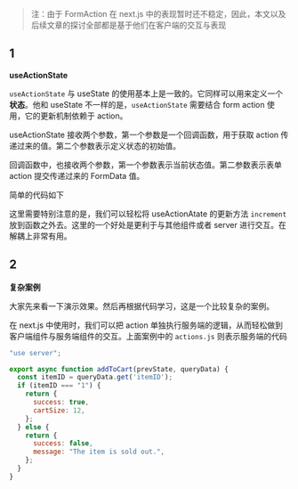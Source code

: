 
> 注：由于 FormAction 在 next.js 中的表现暂时还不稳定，因此，本文以及后续文章的探讨全部都是基于他们在客户端的交互与表现

## 1
**useActionState**

`useActionState` 与 useState 的使用基本上是一致的。它同样可以用来定义一个**状态**。他和 useState 不一样的是，`useActionState` 需要结合 form action 使用，它的更新机制依赖于 action。

useActionState 接收两个参数，第一个参数是一个回调函数，用于获取 action 传递过来的值。第二个参数表示定义状态的初始值。

回调函数中，也接收两个参数，第一个参数表示当前状态值。第二参数表示表单 action 提交传递过来的 FormData 值。

简单的代码如下

<Demo01 />


这里需要特别注意的是，我们可以轻松将 useActionAtate 的更新方法 `increment` 放到函数之外去。这里的一个好处是更利于与其他组件或者 server 进行交互。在解耦上非常有用。

## 2
**复杂案例**

大家先来看一下演示效果。然后再根据代码学习，这是一个比较复杂的案例。

<Demo02 />

在 next.js 中使用时，我们可以把 action 单独执行服务端的逻辑，从而轻松做到客户端组件与服务端组件的交互。上面案例中的 `actions.js` 则表示服务端的代码

```js
"use server";

export async function addToCart(prevState, queryData) {
  const itemID = queryData.get('itemID');
  if (itemID === "1") {
    return {
      success: true,
      cartSize: 12,
    };
  } else {
    return {
      success: false,
      message: "The item is sold out.",
    };
  }
}
```
